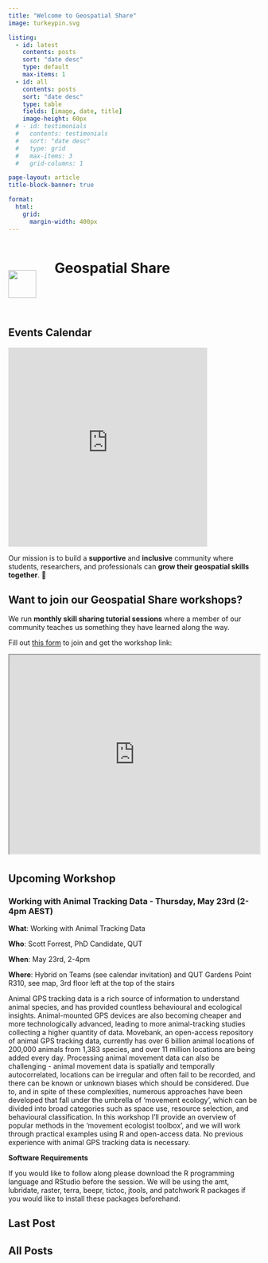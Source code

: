 ```yaml
---
title: "Welcome to Geospatial Share"
image: turkeypin.svg

listing:
  - id: latest
    contents: posts
    sort: "date desc"
    type: default
    max-items: 1
  - id: all
    contents: posts
    sort: "date desc"
    type: table 
    fields: [image, date, title]
    image-height: 60px
  # - id: testimonials
  #   contents: testimonials
  #   sort: "date desc"
  #   type: grid
  #   max-items: 3
  #   grid-columns: 1

page-layout: article
title-block-banner: true

format:
  html:
    grid: 
      margin-width: 400px
---
```


```{=html}
<style>
#title-block-header{
  display: none;
}
#all-posts h2 {
  margin-top: 0px;
}
div.quarto-post {
  margin-bottom: 0px;
}

</style>

<!-- html code containing the turkey pin and page title -->

<div style="padding-bottom: 2em;">
  <div style="display: inline-block;width: 89px;">
    <img src="turkeypin.svg" style="width: 4em; vertical-align: -50px;" class="GeoCommunity Turkey Pin Logo">
  </div>

  <div style="display: inline-block;width: 70%;">
    <h1 class="title">Geospatial Share</h1>
  </div>
</div>
```
::: column-margin
## Events Calendar

```{=html}
<iframe src="https://calendar.google.com/calendar/embed?height=400&wkst=1&bgcolor=%23ffffff&ctz=Australia%2FBrisbane&mode=AGENDA&showDate=0&showTitle=0&showPrint=0&showCalendars=0&showTz=0&hl=en_GB&dates=20090401/20401231&src=dXFnZW8uY29tbXVuaXR5QGdtYWlsLmNvbQ&color=%23039BE5" style="border-width:0" width="400" height="400" frameborder="0" scrolling="no"></iframe>
```
:::

Our mission is to build a **supportive** and **inclusive** community where students, researchers, and professionals can **grow their geospatial skills together**. 🌱

::: {.callout-note icon="false" collapse="true"}
# Want to **join** our Geospatial Share workshops?

We run **monthly skill sharing tutorial sessions** where a member of our community teaches us something they have learned along the way.

Fill out [this form](https://docs.google.com/forms/d/e/1FAIpQLSeXfv6EPzm6ur5e9IrDPK07e5N1y2xxYNQlBe_xutTDu-ajBw/viewform) to join and get the workshop link:

```{=html}
<iframe width="100%" height="400px" src="https://docs.google.com/forms/d/e/1FAIpQLSeXfv6EPzm6ur5e9IrDPK07e5N1y2xxYNQlBe_xutTDu-ajBw/viewform" title="R for mapping and more"></iframe>
```
:::

## Upcoming Workshop {style="padding-top: 5px;"}

### Working with Animal Tracking Data - Thursday, May 23rd (2-4pm AEST)

**What**: Working with Animal Tracking Data

**Who**: Scott Forrest, PhD Candidate, QUT

**When**: May 23rd, 2-4pm

**Where**: Hybrid on Teams (see calendar invitation) and QUT Gardens Point R310, see map, 3rd floor left at the top of the stairs

Animal GPS tracking data is a rich source of information to understand animal species, and has provided countless behavioural and ecological insights. Animal-mounted GPS devices are also becoming cheaper and more technologically advanced, leading to more animal-tracking studies collecting a higher quantity of data. Movebank, an open-access repository of animal GPS tracking data, currently has over 6 billion animal locations of 200,000 animals from 1,383 species, and over 11 million locations are being added every day. Processing animal movement data can also be challenging - animal movement data is spatially and temporally autocorrelated, locations can be irregular and often fail to be recorded, and there can be known or unknown biases which should be considered. Due to, and in spite of these complexities, numerous approaches have been developed that fall under the umbrella of 'movement ecology', which can be divided into broad categories such as space use, resource selection, and behavioural classification. In this workshop I'll provide an overview of popular methods in the 'movement ecologist toolbox', and we will work through practical examples using R and open-access data. No previous experience with animal GPS tracking data is necessary.

**Software Requirements**

If you would like to follow along please download the R programming language and RStudio before the session. We will be using the amt, lubridate, raster, terra, beepr, tictoc, jtools, and patchwork R packages if you would like to install these packages beforehand.

## Last Post

::: {#latest}
:::

## All Posts

::: {#all}
:::
